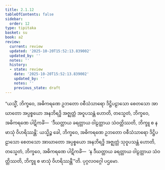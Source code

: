 ```yaml
---
title: 2.1.12
tableOfContents: false
sidebar:
  order: 12
type: tipitaka
basket: su
book: a2
review:
  current: review
  updated: '2025-10-20T15:52:13.839002'
  updated_by: ''
  notes: ''
  history:
  - state: review
    date: '2025-10-20T15:52:13.839002'
    updated_by: ''
    notes: ''
    previous_state: draft
---
```



<DynamicBreadcrumb />


<ReviewStatus review={frontmatter.review} showDetails={true} />

<HypothesisAnnotation frontmatter={frontmatter} />

<Division number="64" book="a2" e="ch" v="15" p="78">

<Paragraph number="142" book="a2">
“ယသ္မိံ, ဘိက္ခဝေ, အဓိကရဏေ ဥဘတော ဝစီသံသာရော ဒိဋ္ဌိပဠာသော စေတသော အာဃာတော အပ္ပစ္စယော အနဘိရဒ္ဓိ အဇ္ဈတ္တံ အဝူပသန္တံ ဟောတိ, တသ္မေတံ, ဘိက္ခဝေ, အဓိကရဏေ ပါဋိကင်္ခံ—  ‘ဒီဃတ္တာယ ခရတ္တာယ ဝါဠတ္တာယ သံဝတ္တိဿတိ, ဘိက္ခူ စ န ဖာသုံ ဝိဟရိဿန္တိ’.
</Paragraph>

<Paragraph number="143" book="a2">
ယသ္မိဉ္စ ခေါ, ဘိက္ခဝေ, အဓိကရဏေ ဥဘတော ဝစီသံသာရော ဒိဋ္ဌိပဠာသော စေတသော အာဃာတော အပ္ပစ္စယော အနဘိရဒ္ဓိ အဇ္ဈတ္တံ သုဝူပသန္တံ ဟောတိ, တသ္မေတံ, ဘိက္ခဝေ, အဓိကရဏေ ပါဋိကင်္ခံ—  ‘န ဒီဃတ္တာယ ခရတ္တာယ ဝါဠတ္တာယ သံဝတ္တိဿတိ, ဘိက္ခူ စ ဖာသုံ ဝိဟရိဿန္တီ’”တိ.

</Paragraph>
</Division>

<Paragraph number="144" type="center" book="a2">
ပုဂ္ဂလဝဂ္ဂေါ ပဌမော.
</Paragraph>